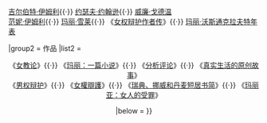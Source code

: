 {{Navbox
|name       = 玛丽·沃斯通克拉夫特
|navbar     = 
|state      = 
|title      = [[玛丽·沃斯通克拉夫特|-{zh:玛丽·沃斯通克拉夫特; zh-hans:玛丽·沃斯通克拉夫特; zh-hant:瑪麗·沃斯通克拉夫特; zh-tw:瑪莉·吳爾史東克拉芙特}-]]
|image      = [[File:Mary Wollstonecraft by John Opie (c. 1797).jpg|100x100px]]
|bodystyle  = <!-- (or "style =" if no other style parameters used) -->
|above = 

|group1 = 综合
|list1  = <center>[[约翰·亨利希·菲斯利|亨利希·菲斯利]]{{·}} [[吉尔伯特·伊姆利]]{{·}} [[约瑟夫·约翰逊 (出版商)|约瑟夫·约翰逊]]{{·}} [[威廉·戈德温]]<br />[[范妮·伊姆利]]{{·}} [[玛丽·雪莱]]{{·}} 《[[女权辩护作者传]]》{{·}} [[玛丽·沃斯通克拉夫特年表]]</center>

|group2 = 作品
|list2  = <center>《[[女教论]]》{{·}} 《[[玛丽：一篇小说]]》{{·}} 《[[分析评论]]》{{·}} 《[[真实生活的原创故事]]》<br />《[[男权辩护]]》{{·}} 《[[女權辯護]]》{{·}} 《[[瑞典、挪威和丹麦短居书简]]》{{·}} 《[[玛丽亚：女人的受罪]]》<center>

|below = 
}}